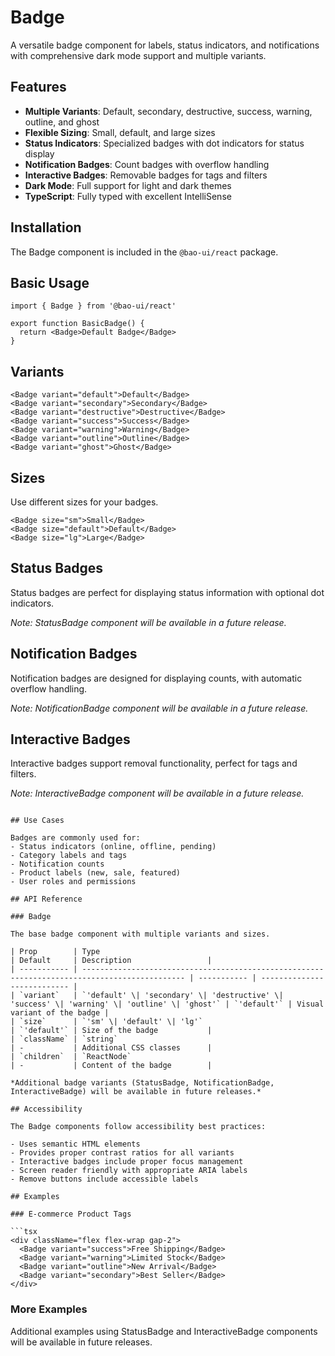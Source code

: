 
# Badge

A versatile badge component for labels, status indicators, and notifications with comprehensive dark mode support and multiple variants.

## Features

- **Multiple Variants**: Default, secondary, destructive, success, warning, outline, and ghost
- **Flexible Sizing**: Small, default, and large sizes
- **Status Indicators**: Specialized badges with dot indicators for status display
- **Notification Badges**: Count badges with overflow handling
- **Interactive Badges**: Removable badges for tags and filters
- **Dark Mode**: Full support for light and dark themes
- **TypeScript**: Fully typed with excellent IntelliSense

## Installation

The Badge component is included in the `@bao-ui/react` package.

## Basic Usage

<ComponentPreview name="badge-demo" />

```tsx
import { Badge } from '@bao-ui/react'

export function BasicBadge() {
  return <Badge>Default Badge</Badge>
}
```

## Variants

<ComponentPreview name="badge-variants" />

```tsx
<Badge variant="default">Default</Badge>
<Badge variant="secondary">Secondary</Badge>
<Badge variant="destructive">Destructive</Badge>
<Badge variant="success">Success</Badge>
<Badge variant="warning">Warning</Badge>
<Badge variant="outline">Outline</Badge>
<Badge variant="ghost">Ghost</Badge>
```

## Sizes

Use different sizes for your badges.

```tsx
<Badge size="sm">Small</Badge>
<Badge size="default">Default</Badge>
<Badge size="lg">Large</Badge>
```

## Status Badges

Status badges are perfect for displaying status information with optional dot indicators.

_Note: StatusBadge component will be available in a future release._

## Notification Badges

Notification badges are designed for displaying counts, with automatic overflow handling.

_Note: NotificationBadge component will be available in a future release._

## Interactive Badges

Interactive badges support removal functionality, perfect for tags and filters.

_Note: InteractiveBadge component will be available in a future release._

````

## Use Cases

Badges are commonly used for:
- Status indicators (online, offline, pending)
- Category labels and tags
- Notification counts
- Product labels (new, sale, featured)
- User roles and permissions

## API Reference

### Badge

The base badge component with multiple variants and sizes.

| Prop        | Type                                                                                          | Default     | Description                 |
| ----------- | --------------------------------------------------------------------------------------------- | ----------- | --------------------------- |
| `variant`   | `'default' \| 'secondary' \| 'destructive' \| 'success' \| 'warning' \| 'outline' \| 'ghost'` | `'default'` | Visual variant of the badge |
| `size`      | `'sm' \| 'default' \| 'lg'`                                                                   | `'default'` | Size of the badge           |
| `className` | `string`                                                                                      | -           | Additional CSS classes      |
| `children`  | `ReactNode`                                                                                   | -           | Content of the badge        |

*Additional badge variants (StatusBadge, NotificationBadge, InteractiveBadge) will be available in future releases.*

## Accessibility

The Badge components follow accessibility best practices:

- Uses semantic HTML elements
- Provides proper contrast ratios for all variants
- Interactive badges include proper focus management
- Screen reader friendly with appropriate ARIA labels
- Remove buttons include accessible labels

## Examples

### E-commerce Product Tags

```tsx
<div className="flex flex-wrap gap-2">
  <Badge variant="success">Free Shipping</Badge>
  <Badge variant="warning">Limited Stock</Badge>
  <Badge variant="outline">New Arrival</Badge>
  <Badge variant="secondary">Best Seller</Badge>
</div>
````

### More Examples

Additional examples using StatusBadge and InteractiveBadge components will be available in future releases.

